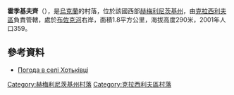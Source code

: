 {{coord|49|33|55|N|26|57|42|E|scale:100000|display=title}}

'''霍季基夫齊'''（{{lang-uk|Хотьківці}}），是[[烏克蘭|烏克蘭]]的村落，位於該國西部[[赫梅利尼茨基州|赫梅利尼茨基州]]，由[[克拉西利夫區|克拉西利夫區]]負責管轄，處於[[布佐克河|布佐克河]]右岸，面積1.8平方公里，海拔高度290米，2001年人口359。

==參考資料==
* [http://weather.in.ua/ua/hmel'nickaja/27546 Погода в селі Хотьківці]

{{DEFAULTSORT:Хотьківці}}
[[Category:赫梅利尼茨基州村落|Category:赫梅利尼茨基州村落]]
[[Category:克拉西利夫區村落|Category:克拉西利夫區村落]]


{{Khmelnytskyi-geo-stub}}